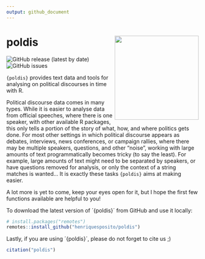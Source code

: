```yaml
---
output: github_document
---
```

# poldis <img src="inst/poldishexlogo.png" align="right" width="220"/>

<!-- badges: start -->
![GitHub release (latest by date)](https://img.shields.io/github/v/release/henriquesposito/poldis)
![GitHub issues](https://img.shields.io/github/issues-raw/henriquesposito/poldis)
<!-- badges: end -->

`{poldis}` provides text data and tools for analysing on political discourses in time with R. 

Political discourse data comes in many types.
While it is easier to analyse data from official speeches,
where there is one speaker,
with other available R packages,
this only tells a portion of the story of what, how, and where politics gets done.
For most other settings in which political discourse appears as debates,
interviews, news conferences, or campaign rallies,
where there may be multiple speakers, questions, and other "noise",
working with large amounts of text programmatically becomes tricky (to say the least).
For example, large amounts of text might need to be separated by speakers,
or have questions removed for analysis,
or only the context of a string matches is wanted...
It is exactly these tasks `{poldis}` aims at making easier.

A lot more is yet to come, keep your eyes open for it,
but I hope the first few functions available are helpful to you!

To download the latest version of ´{poldis}´ from GitHub and use it locally:

``` r
# install.packages("remotes")
remotes::install_github("henriquesposito/poldis")
```

Lastly, if you are using ´{poldis}´, please do not forget to cite us ;)

``` r
citation("poldis")
```

